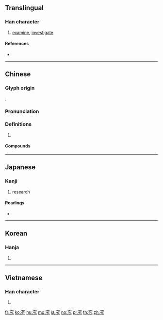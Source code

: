 {{character info/new}}
==Translingual==

===Han character===
{{Han char|rn=116|rad=穴|as=02|sn=7|four=30417|canj=JCKN|ids=⿱穴九}}

# [[examine]], [[investigate]]

====References====
* {{Han ref|kx=0862.240|dkj=25409|dj=1289.030|hdz=42718.050|uh=7A76|ud=31350|bh=A873|bd=43123}}

----

==Chinese==
{{zh-forms}}

===Glyph origin===
{{Han etym}}
{{Han compound|穴|九|c1=s|c2=p|ls=psc|t1=cave}}.

===Pronunciation===
{{zh-pron
|m=究
|c=gau3
|h=pfs=
|md=
|mn=
|w=
|mc=y
|oc=y
|cat=
}}

===Definitions===
{{zh-hanzi}}

# {{rfdef|lang=zh}}

====Compounds====
{{zh-der|學究|刨根究底|作業研究|尋究|尋根究底|不講究|不究|學術研究|學究天人|一探究竟|個案研究|窮根究底|究治|研究生|究詰|研究院|究理|搜根究底|研究|根究|研究所|推究|研究室|窮究|究竟|究辦|究究|究查|究問|歸根究柢|深究|有講究|究心|研究員|當官追究|看個究竟|探究|沒講究|盤究|查究|村學究|探個究竟|討究|闡究|老學究|體究|講究|追根究柢|細究|該究|考究|終究|追究}}

----

==Japanese==

===Kanji===
{{ja-kanji|grade=3|rs=穴02}}

# research

====Readings====
* {{ja-readings|goon=[[く]] (ku)|kanon=[[きゅう]] (kyū)|kun=[[きわめる]] (kiwameru), [[きわまる]] (kiwamaru)|nanori=}}

----

==Korean==

===Hanja===
{{ko-hanja|hangeul=구|eumhun=[[연구]]할 구|rv=gu|mr=ku|y=kwu}}

# {{defn|lang=ko|sort=穴02}}

----

==Vietnamese==

===Han character===
{{vi-hantu|cứu|rs=穴02}}

# {{defn|lang=vi|sort=穴02}}

[[fr:究]]
[[ko:究]]
[[hu:究]]
[[mg:究]]
[[ja:究]]
[[no:究]]
[[pl:究]]
[[th:究]]
[[zh:究]]